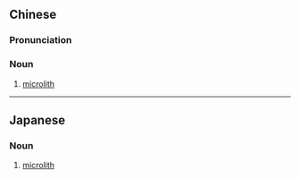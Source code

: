 {{also|细石器}}
==Chinese==
{{zh-forms|s=细石器|type=12}}

===Pronunciation===
{{zh-pron
|m=xìshíqì
|cat=n
}}

===Noun===
{{zh-noun}}

# [[microlith]]

{{zh-cat|Archaeology}}

----

==Japanese==
{{ja-kanjitab|さい|せき|き|k2=せっ|yomi=o}}

===Noun===
{{ja-noun|さいせっき}}

# {{lb|ja|archaeology|sort=さいせっき}} [[microlith]]